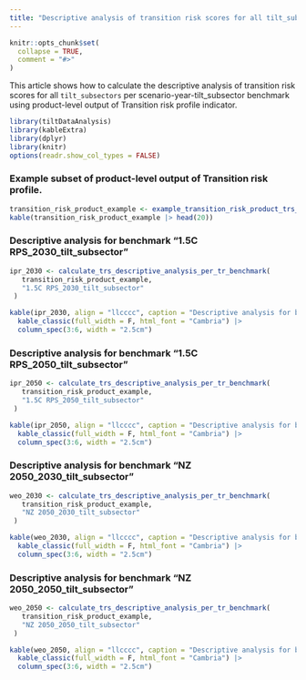 ```yaml
---
title: "Descriptive analysis of transition risk scores for all tilt_subsectors per scenario-year-tilt_subsector benchmark"
---
```


```r
knitr::opts_chunk$set(
  collapse = TRUE,
  comment = "#>"
)
```

This article shows how to calculate the descriptive analysis of transition risk 
scores for all `tilt_subsectors` per scenario-year-tilt_subsector benchmark 
using product-level output of Transition risk profile indicator.

```r
library(tiltDataAnalysis)
library(kableExtra)
library(dplyr)
library(knitr)
options(readr.show_col_types = FALSE)
```

### Example subset of product-level output of Transition risk profile.

```r
transition_risk_product_example <- example_transition_risk_product_trs_des_analysis()
kable(transition_risk_product_example |> head(20))
```

### Descriptive analysis for benchmark "1.5C RPS_2030_tilt_subsector"

```r
ipr_2030 <- calculate_trs_descriptive_analysis_per_tr_benchmark(
   transition_risk_product_example,
   "1.5C RPS_2030_tilt_subsector"
 )

kable(ipr_2030, align = "llcccc", caption = "Descriptive analysis for benchmark 1.5C RPS_2030_tilt_subsector", escape = F) |>
  kable_classic(full_width = F, html_font = "Cambria") |>
  column_spec(3:6, width = "2.5cm")
```

### Descriptive analysis for benchmark "1.5C RPS_2050_tilt_subsector"

```r
ipr_2050 <- calculate_trs_descriptive_analysis_per_tr_benchmark(
   transition_risk_product_example,
   "1.5C RPS_2050_tilt_subsector"
 )

kable(ipr_2050, align = "llcccc", caption = "Descriptive analysis for benchmark 1.5C RPS_2050_tilt_subsector", escape = F) |>
  kable_classic(full_width = F, html_font = "Cambria") |>
  column_spec(3:6, width = "2.5cm")
```

### Descriptive analysis for benchmark "NZ 2050_2030_tilt_subsector"

```r
weo_2030 <- calculate_trs_descriptive_analysis_per_tr_benchmark(
   transition_risk_product_example,
   "NZ 2050_2030_tilt_subsector"
 )

kable(weo_2030, align = "llcccc", caption = "Descriptive analysis for benchmark NZ 2050_2030_tilt_subsector", escape = F) |>
  kable_classic(full_width = F, html_font = "Cambria") |>
  column_spec(3:6, width = "2.5cm")
```

### Descriptive analysis for benchmark "NZ 2050_2050_tilt_subsector"

```r
weo_2050 <- calculate_trs_descriptive_analysis_per_tr_benchmark(
   transition_risk_product_example,
   "NZ 2050_2050_tilt_subsector"
 )

kable(weo_2050, align = "llcccc", caption = "Descriptive analysis for benchmark NZ 2050_2050_tilt_subsector", escape = F) |>
  kable_classic(full_width = F, html_font = "Cambria") |>
  column_spec(3:6, width = "2.5cm")
```
